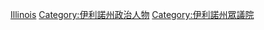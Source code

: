[[Category:美國各州眾議員|Illinois]]
[[Category:伊利諾州政治人物|Category:伊利諾州政治人物]]
[[Category:伊利諾州眾議院|Category:伊利諾州眾議院]]